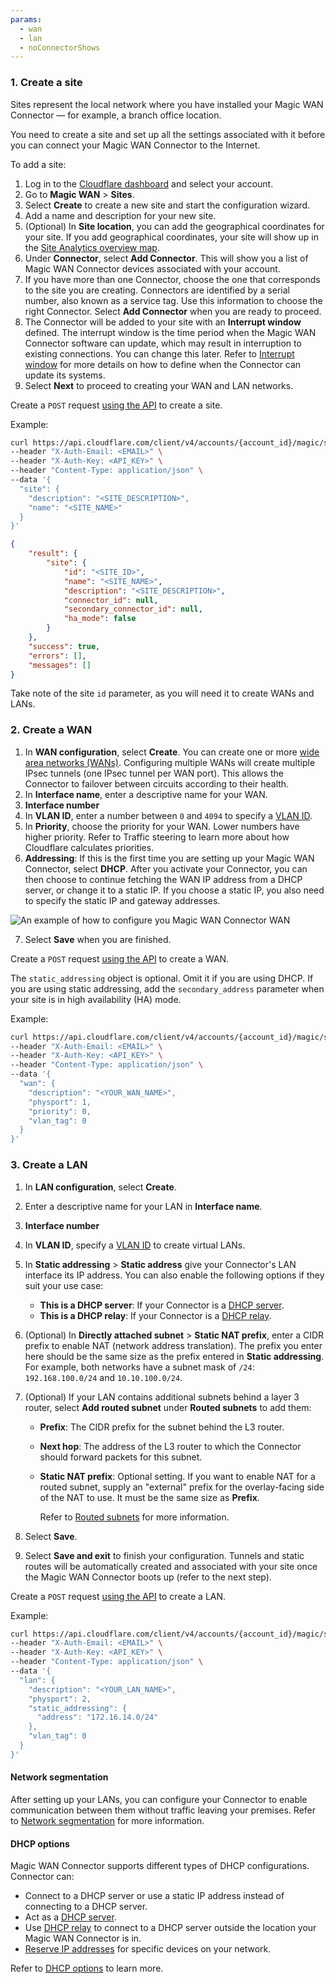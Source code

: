 ```yaml
---
params:
  - wan
  - lan
  - noConnectorShows
---
```



### 1. Create a site

Sites represent the local network where you have installed your Magic WAN Connector — for example, a branch office location.

You need to create a site and set up all the settings associated with it before you can connect your Magic WAN Connector to the Internet.

To add a site:

<Tabs syncKey="dashPlusAPI"> <TabItem label="Dashboard">

1. Log in to the [Cloudflare dashboard](https://dash.cloudflare.com/) and select your account.
2. Go to **Magic WAN** > **Sites**.
3. Select **Create** to create a new site and start the configuration wizard.
4. Add a name and description for your new site.
5. (Optional) In **Site location**, you can add the geographical coordinates for your site. If you add geographical coordinates, your site will show up in the [Site Analytics overview map](/magic-wan/analytics/site-analytics/).
6. Under **Connector**, select **Add Connector**. This will show you a list of Magic WAN Connector devices associated with your account. <Markdown text={props.noConnectorShows} />
7. If you have more than one Connector, choose the one that corresponds to the site you are creating. Connectors are identified by a serial number, also known as a service tag. Use this information to choose the right Connector. Select **Add Connector** when you are ready to proceed.
8. The Connector will be added to your site with an **Interrupt window** defined. The interrupt window is the time period when the Magic WAN Connector software can update, which may result in interruption to existing connections. You can change this later. Refer to [Interrupt window](/magic-wan/configuration/connector/maintenance/interrupt-service-window/) for more details on how to define when the Connector can update its systems.
9. Select **Next** to proceed to creating your WAN and LAN networks.

</TabItem> <TabItem label="API">

<Render file="connector/account-id-api-key" product="magic-wan" />

Create a `POST` request [using the API](/api/operations/magic-sites-create-site) to create a site.

Example:

```bash
curl https://api.cloudflare.com/client/v4/accounts/{account_id}/magic/sites \
--header "X-Auth-Email: <EMAIL>" \
--header "X-Auth-Key: <API_KEY>" \
--header "Content-Type: application/json" \
--data '{
  "site": {
    "description": "<SITE_DESCRIPTION>",
    "name": "<SITE_NAME>"
  }
}'
```

```json output
{
	"result": {
		"site": {
			"id": "<SITE_ID>",
			"name": "<SITE_NAME>",
			"description": "<SITE_DESCRIPTION>",
			"connector_id": null,
			"secondary_connector_id": null,
			"ha_mode": false
		}
	},
	"success": true,
	"errors": [],
	"messages": []
}
```

Take note of the site `id` parameter, as you will need it to create WANs and LANs.

</TabItem> </Tabs>

### 2. Create a WAN

<Tabs syncKey="dashPlusAPI"> <TabItem label="Dashboard">

1. In **WAN configuration**, select **Create**. You can create one or more [wide area networks (WANs)](https://www.cloudflare.com/learning/network-layer/what-is-a-wan/). Configuring multiple WANs will create multiple <GlossaryTooltip term="IPsec tunnel">IPsec</GlossaryTooltip> tunnels (one IPsec tunnel per WAN port). This allows the Connector to failover between circuits according to their <GlossaryTooltip term="tunnel health-check" link="/magic-wan/reference/tunnel-health-checks/">health</GlossaryTooltip>.
2. In **Interface name**, enter a descriptive name for your WAN.
3. **Interface number** <Markdown text={props.wan} />
4. In **VLAN ID**, enter a number between `0` and `4094` to specify a [VLAN ID](/magic-wan/configuration/connector/reference/#vlan-id).
5. In **Priority**, choose the priority for your WAN. Lower numbers have higher priority. Refer to <GlossaryTooltip term="traffic steering" link="/magic-wan/reference/traffic-steering/">Traffic steering</GlossaryTooltip> to learn more about how Cloudflare calculates priorities.
6. **Addressing**: If this is the first time you are setting up your Magic WAN Connector, select **DHCP**. After you activate your Connector, you can then choose to continue fetching the WAN IP address from a DHCP server, or change it to a static IP. If you choose a static IP, you also need to specify the static IP and gateway addresses.

  <div class="medium-img">

![An example of how to configure you Magic WAN Connector WAN](~/assets/images/magic-wan/connector/wan-config.png)

  </div>

7. Select **Save** when you are finished.

</TabItem> <TabItem label="API">

<Render file="connector/account-id-api-key" product="magic-wan" />

Create a `POST` request [using the API](/api/operations/magic-site-wans-create-wan) to create a WAN.

The `static_addressing` object is optional. Omit it if you are using DHCP. If you are using static addressing, add the `secondary_address` parameter when your site is in high availability (HA) mode.

Example:

```bash
curl https://api.cloudflare.com/client/v4/accounts/{account_id}/magic/sites/{site_id}/wans \
--header "X-Auth-Email: <EMAIL>" \
--header "X-Auth-Key: <API_KEY>" \
--header "Content-Type: application/json" \
--data '{
  "wan": {
    "description": "<YOUR_WAN_NAME>",
    "physport": 1,
    "priority": 0,
    "vlan_tag": 0
  }
}'
```

</TabItem> </Tabs>

### 3. Create a LAN

<Tabs syncKey="dashPlusAPI"> <TabItem label="Dashboard">

1. In **LAN configuration**, select **Create**.

2. Enter a descriptive name for your LAN in **Interface name**.

3. **Interface number** <Markdown text={props.lan} />

4. In **VLAN ID**, specify a [VLAN ID](/magic-wan/configuration/connector/reference/#vlan-id) to create virtual LANs.

5. In **Static addressing** > **Static address** give your Connector's LAN interface its IP address. You can also enable the following options if they suit your use case:

   - **This is a DHCP server**: If your Connector is a [DHCP server](/magic-wan/configuration/connector/network-options/dhcp/dhcp-server/).
   - **This is a DHCP relay**: If your Connector is a [DHCP relay](/magic-wan/configuration/connector/network-options/dhcp/dhcp-relay/).

6. (Optional) In **Directly attached subnet** > **Static NAT prefix**, enter a CIDR prefix to enable NAT (network address translation). The prefix you enter here should be the same size as the prefix entered in **Static addressing**. For example, both networks have a subnet mask of `/24`: `192.168.100.0/24` and `10.10.100.0/24`.

7. (Optional) If your LAN contains additional subnets behind a layer 3 router, select **Add routed subnet** under **Routed subnets** to add them:

   - **Prefix**: The CIDR prefix for the subnet behind the L3 router.
   - **Next hop**: The address of the L3 router to which the Connector should forward packets for this subnet.
   - **Static NAT prefix**: Optional setting. If you want to enable NAT for a routed subnet, supply an "external" prefix for the overlay-facing side of the NAT to use. It must be the same size as **Prefix**.

     Refer to [Routed subnets](/magic-wan/configuration/connector/network-options/routed-subnets/) for more information.

8. Select **Save**.

9. Select **Save and exit** to finish your configuration. Tunnels and <GlossaryTooltip term="static route">static routes</GlossaryTooltip> will be automatically created and associated with your site once the Magic WAN Connector boots up (refer to the next step).

</TabItem> <TabItem label="API">

<Render file="connector/account-id-api-key" product="magic-wan" />

Create a `POST` request [using the API](/api/operations/magic-site-lans-create-lan) to create a LAN.

Example:

```bash
curl https://api.cloudflare.com/client/v4/accounts/{account_id}/magic/sites/{site_id}/lans \
--header "X-Auth-Email: <EMAIL>" \
--header "X-Auth-Key: <API_KEY>" \
--header "Content-Type: application/json" \
--data '{
  "lan": {
    "description": "<YOUR_LAN_NAME>",
    "physport": 2,
    "static_addressing": {
      "address": "172.16.14.0/24"
    },
    "vlan_tag": 0
  }
}'
```

</TabItem> </Tabs>

#### Network segmentation

After setting up your LANs, you can configure your Connector to enable communication between them without traffic leaving your premises. Refer to [Network segmentation](/magic-wan/configuration/connector/network-options/network-segmentation/) for more information.

#### DHCP options

Magic WAN Connector supports different types of DHCP configurations. Connector can:

- Connect to a DHCP server or use a static IP address instead of connecting to a DHCP server.
- Act as a [DHCP server](/magic-wan/configuration/connector/network-options/dhcp/dhcp-server/).
- Use [DHCP relay](/magic-wan/configuration/connector/network-options/dhcp/dhcp-relay/) to connect to a DHCP server outside the location your Magic WAN Connector is in.
- [Reserve IP addresses](/magic-wan/configuration/connector/network-options/dhcp/dhcp-static-address-reservation/) for specific devices on your network.

Refer to [DHCP options](/magic-wan/configuration/connector/network-options/dhcp/) to learn more.
